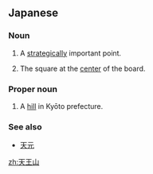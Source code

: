==Japanese==
{{ja-kanjitab|天|王|山}}

===Noun===
{{ja-noun|てんのうざん}}

# A [[strategically]] important point.
# {{lb|ja|shogi|sort=てんのうざん}} The square at the [[center]] of the board.

===Proper noun===
{{ja-pos|proper|てんのうざん}}

# A [[hill]] in Kyōto prefecture.

===See also===
* [[天元]]

[[zh:天王山]]
